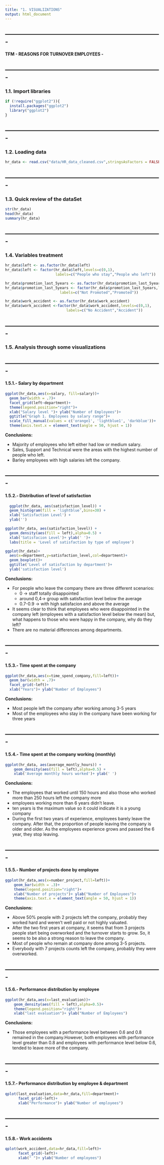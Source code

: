 ---
title: "1. VISUALIZATIONS"
output: html_document
---
## -------------------------------------------------------------------------
####             TFM - REASONS FOR TURNOVER EMPLOYEES -
## -------------------------------------------------------------------------

### 1.1. Import libraries #####
```{r echo = FALSE, warning = FALSE}
if (!require("ggplot2")){
  install.packages("ggplot2")
  library("ggplot2")
}
```

## -------------------------------------------------------------------------
### 1.2. Loading data #####
```{r}
hr_data <- read.csv("data/HR_data_cleaned.csv",stringsAsFactors = FALSE)
```


## -------------------------------------------------------------------------
### 1.3. Quick review of the dataSet #####

```{r}
str(hr_data)
head(hr_data)
summary(hr_data)
```

## -------------------------------------------------------------------------
### 1.4. Variables treatment  #####
```{r}
hr_data$left <- as.factor(hr_data$left)
hr_data$left <- factor(hr_data$left,levels=c(0,1),
                       labels=c("People who stay","People who left"))

hr_data$promotion_last_5years <- as.factor(hr_data$promotion_last_5years)
hr_data$promotion_last_5years <- factor(hr_data$promotion_last_5years,levels=c(0,1),
                         labels=c("Not Promoted","Promoted")) 

hr_data$work_accident <- as.factor(hr_data$work_accident)
hr_data$work_accident <-factor(hr_data$work_accident,levels=c(0,1),
                            labels=c("No Accident","Accident")) 
```


## -------------------------------------------------------------------------
### 1.5. Analysis through some visualizations  #####

## -------------------------------------------------------------------------
#### 1.5.1.- Salary by department

```{r echo = FALSE, warning = FALSE}
ggplot(hr_data,aes(x=salary, fill=salary))+
  geom_bar(width = .7)+
  facet_grid(left~department)+
  theme(legend.position="right")+
  xlab("Salary level ")+ ylab("Number of Employees")+
  ggtitle("Graph 1. Employees by salary range")+
  scale_fill_manual(values = c('orange1', 'lightblue1', 'darkblue'))+
  theme(axis.text.x = element_text(angle = 50, hjust = 1))
```

__Conclusions:__

  + Majority of employees who left either had low or medium salary.
  + Sales, Support and Technical were the areas with the highest number of people who left.
  + Barley employees with high salaries left the company.
  
## -------------------------------------------------------------------------
#### 1.5.2.- Distribution of level of satisfaction


```{r echo = FALSE, warning = FALSE}
  ggplot(hr_data, aes(satisfaction_level)) +
  geom_histogram(fill = 'lightblue',bins=30) +
  xlab('Satisfaction Level') +
  ylab('')

ggplot(hr_data, aes(satisfaction_level)) +
  geom_density(aes(fill = left),alpha=0.5) +
  xlab('Satisfacion Level')+ ylab(' ')+
  labs(title = 'Level of satisfaction by type of employee')

ggplot(hr_data)+
  aes(x=department,y=satisfaction_level,col=department)+
  geom_boxplot()+
  ggtitle('Level of satisfaction by department')+
  ylab('satisfaction level')

```

__Conclusions:__

  + For people who leave the company there are three different scenarios:
      + 0 -> staff totally disappointed
      + around 0,4-> group with satisfaction level below the average
      + 0.7-0.9 -> with high satisfacion and above the average
  + It seems clear to think that employees who were disappointed in the company left (employees with a satisfaction level      below the mean) but, what happens to those who were happy in the company, why do they left?
  + There are no material differences among departments.
  
## -------------------------------------------------------------------------
#### 1.5.3.- Time spent at the company

```{r echo = FALSE, warning = FALSE}
ggplot(hr_data,aes(x=time_spend_company,fill=left))+
  geom_bar(width = .7)+
  facet_grid(~left)+
  xlab("Years")+ ylab("Number of Employees")
```

__Conclusions:__

  + Most people left the company after working among 3-5 years
  + Most of the employees who stay in the company have been working for three years
 
## -------------------------------------------------------------------------
#### 1.5.4.- Time spent at the company working (monthly)

```{r echo = FALSE, warning = FALSE}
ggplot(hr_data, aes(average_montly_hours)) +
    geom_density(aes(fill = left),alpha=0.5) +
    xlab('Average monthly hours worked')+ ylab(' ')
```

__Conclusions:__

 + The employees that worked until 150 hours and also those who worked more than 250 hours left the company more
 + employees working more than 6 years didn't leave.
 + ten years is the maximum value so it could indicate it is a young company
 + During the first two years of experience, employees barely leave the company. After that, the proportion of people         leaving the company is older and older. As the employees experience grows and passed the 6 year, they stop leaving.

## -------------------------------------------------------------------------
#### 1.5.5.- Number of projects done by employee

```{r echo = FALSE, warning = FALSE}
ggplot(hr_data,aes(x=number_project,fill=left))+
    geom_bar(width = .3)+
    theme(legend.position="right")+
    xlab("Number of projects")+ ylab("Number of Employees")+
    theme(axis.text.x = element_text(angle = 50, hjust = 1))
```

__Conclusions:__

 + Above 50% people with 2 projects left the company, probably they worked hard and weren't well paid or not highly           valuated. 
 + After the two first years at company, it seems that from 3 projects people start being overworked and the turnover         starts to grow. So, it seems to be also a strong reason to leave the company.
 + Most of people who remain at company done among 3-5 projects.
 + Everybody with 7 projects counts left the company, probably they were overworked.

## -------------------------------------------------------------------------
#### 1.5.6.- Performance distribution by employee

```{r echo = FALSE, warning = FALSE}
ggplot(hr_data,aes(x=last_evaluation))+
    geom_density(aes(fill = left),alpha=0.5)+
    theme(legend.position="right")+
    xlab("last evaluation")+ ylab("Number of Employees")
```

__Conclusions:__

 + Those employees with a performance level between 0.6 and 0.8  remained in the company.However, both employees with performance level greater than 0.8 and employees with performance level below 0.6, tended to leave more of the company. 
 
## -------------------------------------------------------------------------
#### 1.5.7.- Performance distribution by employee & department
```{r echo = FALSE, warning = FALSE}
qplot(last_evaluation,data=hr_data,fill=department)+
      facet_grid(~left)+
      xlab("Performance")+ ylab("Number of employees")
```

 
## -------------------------------------------------------------------------
#### 1.5.8.- Work accidents

```{r echo = FALSE, warning = FALSE}

qplot(work_accident,data=hr_data,fill=left)+
      facet_grid(~left)+
      xlab(" ")+ ylab("Number of employees")
```

